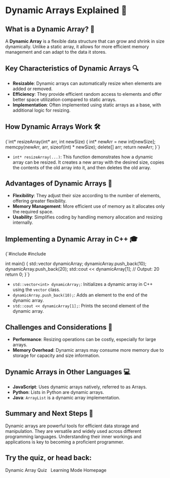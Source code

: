 
<ProgressBar
  color="#F1959B"
  height={5}
  direction="right"
  position="top"
  gradient={true}
  gradientColor="#EA4C46"
/>

# Dynamic Arrays Explained 🌟

## What is a Dynamic Array? 🤔

A **Dynamic Array** is a flexible data structure that can grow and shrink in size dynamically. Unlike a static array, it allows for more efficient memory management and can adapt to the data it stores.

## Key Characteristics of Dynamic Arrays 🔍

- **Resizable**: Dynamic arrays can automatically resize when elements are added or removed.
- **Efficiency**: They provide efficient random access to elements and offer better space utilization compared to static arrays.
- **Implementation**: Often implemented using static arrays as a base, with additional logic for resizing.

## How Dynamic Arrays Work 🛠️

<CodeBlock>
{`int* resizeArray(int* arr, int newSize) {
   int* newArr = new int[newSize];
   memcpy(newArr, arr, sizeof(int) * newSize);
   delete[] arr;
   return newArr;
}`}
</CodeBlock>

- `int* resizeArray(...)`: This function demonstrates how a dynamic array can be resized. It creates a new array with the desired size, copies the contents of the old array into it, and then deletes the old array.

## Advantages of Dynamic Arrays 🚀

- **Flexibility**: They adjust their size according to the number of elements, offering greater flexibility.
- **Memory Management**: More efficient use of memory as it allocates only the required space.
- **Usability**: Simplifies coding by handling memory allocation and resizing internally.

## Implementing a Dynamic Array in C++ 🎓

<CodeBlock>
{`#include <iostream>
#include <vector>

int main() {
    std::vector<int> dynamicArray;
    dynamicArray.push_back(10);
    dynamicArray.push_back(20);
    std::cout << dynamicArray[1]; // Output: 20
    return 0;
}`}
</CodeBlock>

- `std::vector<int> dynamicArray;`: Initializes a dynamic array in C++ using the `vector` class.
- `dynamicArray.push_back(10);`: Adds an element to the end of the dynamic array.
- `std::cout << dynamicArray[1];`: Prints the second element of the dynamic array.

## Challenges and Considerations 🚧

- **Performance**: Resizing operations can be costly, especially for large arrays.
- **Memory Overhead**: Dynamic arrays may consume more memory due to storage for capacity and size information.

## Dynamic Arrays in Other Languages 💻

- **JavaScript**: Uses dynamic arrays natively, referred to as Arrays.
- **Python**: Lists in Python are dynamic arrays.
- **Java**: `ArrayList` is a dynamic array implementation.

## Summary and Next Steps 🌈

Dynamic arrays are powerful tools for efficient data storage and manipulation. They are versatile and widely used across different programming languages. Understanding their inner workings and applications is key to becoming a proficient programmer.

## Try the quiz, or head back:

<Link to="/learning/arrays-dynamicArraysQuiz" className="Link">Dynamic Array Quiz</Link>
&nbsp;
<Link to="/learning" className="Link">Learning Mode Homepage</Link>
